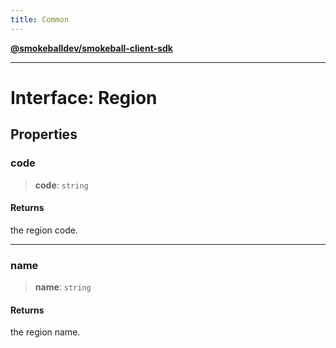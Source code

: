 ```yaml
---
title: Common
---
```

[**@smokeballdev/smokeball-client-sdk**](./../../../../README)

***

# Interface: Region

## Properties

### code

> **code**: `string`

#### Returns

the region code.

***

### name

> **name**: `string`

#### Returns

the region name.
